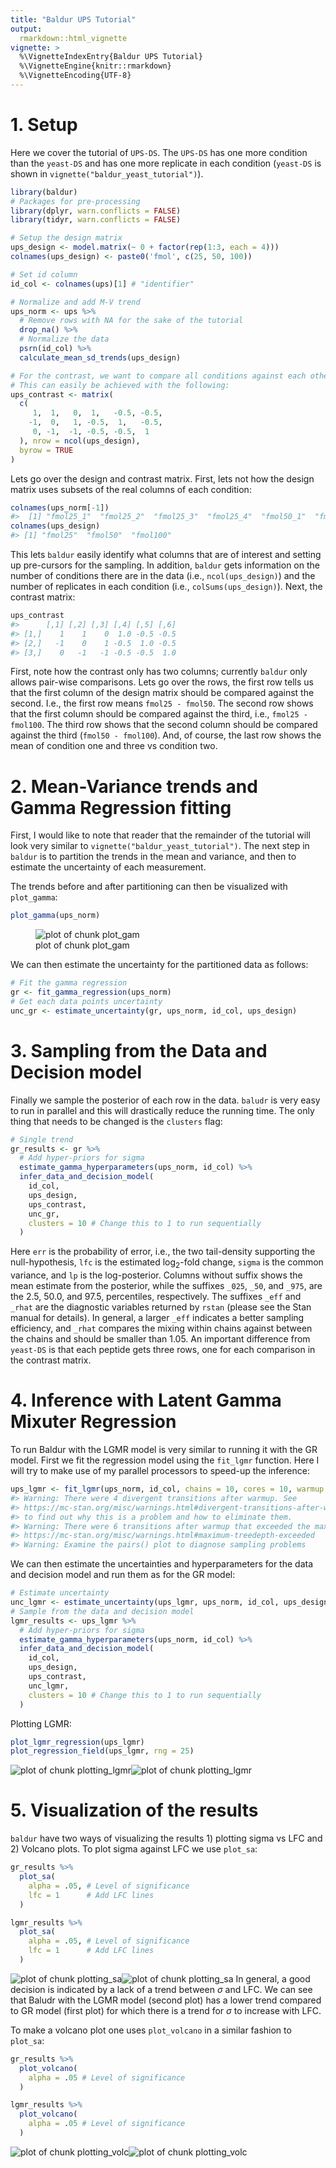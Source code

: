```yaml
---
title: "Baldur UPS Tutorial"
output:
  rmarkdown::html_vignette
vignette: >
  %\VignetteIndexEntry{Baldur UPS Tutorial}
  %\VignetteEngine{knitr::rmarkdown}
  %\VignetteEncoding{UTF-8}
---
```



# 1. Setup
Here we cover the tutorial of `UPS-DS`.
The `UPS-DS` has one more condition than the `yeast-DS` and has one more replicate in each condition (`yeast-DS` is shown in `vignette("baldur_yeast_tutorial")`).

```r
library(baldur)
# Packages for pre-processing
library(dplyr, warn.conflicts = FALSE)
library(tidyr, warn.conflicts = FALSE)

# Setup the design matrix
ups_design <- model.matrix(~ 0 + factor(rep(1:3, each = 4)))
colnames(ups_design) <- paste0('fmol', c(25, 50, 100))

# Set id column
id_col <- colnames(ups)[1] # "identifier"

# Normalize and add M-V trend
ups_norm <- ups %>%
  # Remove rows with NA for the sake of the tutorial
  drop_na() %>%
  # Normalize the data
  psrn(id_col) %>%
  calculate_mean_sd_trends(ups_design)

# For the contrast, we want to compare all conditions against each other, and in addtion, suppose we would like to know the difference between the mean of condition 1 and 3 against 2 ([fmol25 + fmol100]/2 - fmol50).
# This can easily be achieved with the following:
ups_contrast <- matrix(
  c(
     1,  1,   0,  1,   -0.5, -0.5,
    -1,  0,   1, -0.5,  1,   -0.5,
     0, -1,  -1, -0.5, -0.5,  1
  ), nrow = ncol(ups_design),
  byrow = TRUE
)
```
Lets go over the design and contrast matrix.
First, lets not how the design matrix uses subsets of the real columns of each condition:

```r
colnames(ups_norm[-1])
#>  [1] "fmol25_1"  "fmol25_2"  "fmol25_3"  "fmol25_4"  "fmol50_1"  "fmol50_2"  "fmol50_3"  "fmol50_4"  "fmol100_1" "fmol100_2" "fmol100_3" "fmol100_4" "mean"      "sd"
colnames(ups_design)
#> [1] "fmol25"  "fmol50"  "fmol100"
```
This lets `baldur` easily identify what columns that are of interest and setting up pre-cursors for the sampling.
In addition, `baldur` gets information on the number of conditions there are in the data (i.e., `ncol(ups_design)`) and the number of replicates in each condition (i.e., `colSums(ups_design)`).
Next, the contrast matrix:

```r
ups_contrast
#>      [,1] [,2] [,3] [,4] [,5] [,6]
#> [1,]    1    1    0  1.0 -0.5 -0.5
#> [2,]   -1    0    1 -0.5  1.0 -0.5
#> [3,]    0   -1   -1 -0.5 -0.5  1.0
```
First, note how the contrast only has two columns; currently `baldur` only allows pair-wise comparisons.
Lets go over the rows, the first row tells us that the first column of the design matrix should be compared against the second.
I.e., the first row means `fmol25 - fmol50`.
The second row shows that the first column should be compared against the third, i.e., `fmol25 - fmol100`.
The third row shows that the second column should be compared against the third (`fmol50 - fmol100`).
And, of course, the last row shows the mean of condition one and three vs condition two.

# 2. Mean-Variance trends and Gamma Regression fitting
First, I would like to note that reader that the remainder of the tutorial will look very similar to `vignette("baldur_yeast_tutorial")`.
The next step in `baldur` is to partition the trends in the mean and variance, and then to estimate the uncertainty of each measurement.

The trends before and after partitioning can then be visualized with `plot_gamma`:

```r
plot_gamma(ups_norm)
```

![plot of chunk plot_gam](plot_gam-1.png)

We can then estimate the uncertainty for the partitioned data as follows:

```r
# Fit the gamma regression
gr <- fit_gamma_regression(ups_norm)
# Get each data points uncertainty
unc_gr <- estimate_uncertainty(gr, ups_norm, id_col, ups_design)
```

# 3. Sampling from the Data and Decision model
Finally we sample the posterior of each row in the data.
`baludr` is very easy to run in parallel and this will drastically reduce the running time.
The only thing that needs to be changed is the `clusters` flag:

```r
# Single trend
gr_results <- gr %>%
  # Add hyper-priors for sigma
  estimate_gamma_hyperparameters(ups_norm, id_col) %>%
  infer_data_and_decision_model(
    id_col,
    ups_design,
    ups_contrast,
    unc_gr,
    clusters = 10 # Change this to 1 to run sequentially
  )
```
Here `err` is the probability of error, i.e., the two tail-density supporting the null-hypothesis, `lfc` is the estimated log$_2$-fold change, `sigma` is the common variance, and `lp` is the log-posterior.
Columns without suffix shows the mean estimate from the posterior, while the suffixes `_025`, `_50`, and `_975`, are the 2.5, 50.0, and 97.5, percentiles, respectively.
The suffixes `_eff` and `_rhat` are the diagnostic variables returned by `rstan` (please see the Stan manual for details).
In general, a larger `_eff` indicates a better sampling efficiency, and `_rhat` compares the mixing within chains against between the chains and should be smaller than 1.05.
An important difference from `yeast-DS` is that each peptide gets three rows, one for each comparison in the contrast matrix.

# 4. Inference with Latent Gamma Mixuter Regression
To run Baldur with the LGMR model is very similar to running it with the GR model.
First we fit the regression model using the `fit_lgmr` function.
Here I will try to make use of my parallel processors to speed-up the inference:

```r
ups_lgmr <- fit_lgmr(ups_norm, id_col, chains = 10, cores = 10, warmup = 1000, iter = 3000)
#> Warning: There were 4 divergent transitions after warmup. See
#> https://mc-stan.org/misc/warnings.html#divergent-transitions-after-warmup
#> to find out why this is a problem and how to eliminate them.
#> Warning: There were 6 transitions after warmup that exceeded the maximum treedepth. Increase max_treedepth above 10. See
#> https://mc-stan.org/misc/warnings.html#maximum-treedepth-exceeded
#> Warning: Examine the pairs() plot to diagnose sampling problems
```
We can then estimate the uncertainties and hyperparameters for the data and decision model and run them as for the GR model:

```r
# Estimate uncertainty
unc_lgmr <- estimate_uncertainty(ups_lgmr, ups_norm, id_col, ups_design)
# Sample from the data and decision model
lgmr_results <- ups_lgmr %>%
  # Add hyper-priors for sigma
  estimate_gamma_hyperparameters(ups_norm, id_col) %>%
  infer_data_and_decision_model(
    id_col,
    ups_design,
    ups_contrast,
    unc_lgmr,
    clusters = 10 # Change this to 1 to run sequentially
  )
```

Plotting LGMR:

```r
plot_lgmr_regression(ups_lgmr)
plot_regression_field(ups_lgmr, rng = 25)
```

![plot of chunk plotting_lgmr](plotting_lgmr-1.png)![plot of chunk plotting_lgmr](plotting_lgmr-2.png)

# 5. Visualization of the results
`baldur` have two ways of visualizing the results 1) plotting sigma vs LFC and 2) Volcano plots.
To plot sigma against LFC we use `plot_sa`:

```r
gr_results %>%
  plot_sa(
    alpha = .05, # Level of significance
    lfc = 1      # Add LFC lines
  )

lgmr_results %>%
  plot_sa(
    alpha = .05, # Level of significance
    lfc = 1      # Add LFC lines
  )
```

![plot of chunk plotting_sa](plotting_sa-1.png)![plot of chunk plotting_sa](plotting_sa-2.png)
In general, a good decision is indicated by a lack of a trend between $\sigma$ and LFC.
We can see that Baludr with the LGMR model (second plot) has a lower trend compared to GR model (first plot) for which there is a trend for $\sigma$ to increase with LFC.


To make a volcano plot one uses `plot_volcano` in a similar fashion to `plot_sa`:

```r
gr_results %>%
  plot_volcano(
    alpha = .05 # Level of significance
  )

lgmr_results %>%
  plot_volcano(
    alpha = .05 # Level of significance
  )
```

![plot of chunk plotting_volc](plotting_volc-1.png)![plot of chunk plotting_volc](plotting_volc-2.png)
